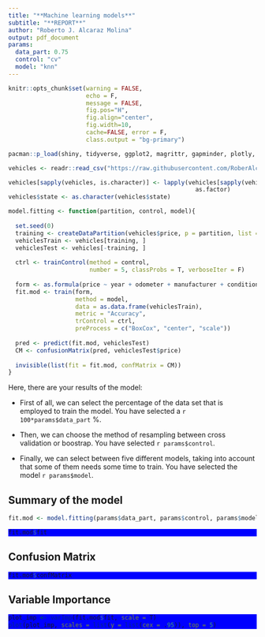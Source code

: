 ```yaml
---
title: "**Machine learning models**"
subtitle: "**REPORT**"
author: "Roberto J. Alcaraz Molina"
output: pdf_document
params:
  data_part: 0.75
  control: "cv"
  model: "knn"
---
```

```r
knitr::opts_chunk$set(warning = FALSE, 
                      echo = F, 
                      message = FALSE,
                      fig.pos="H", 
                      fig.align="center",
                      fig.width=10,
                      cache=FALSE, error = F,
                      class.output = "bg-primary")
```

<style>
div.blue pre { background-color:lightblue; }
div.blue pre.r { background-color:blue; }
</style>

```r
pacman::p_load(shiny, tidyverse, ggplot2, magrittr, gapminder, plotly, shinythemes, shinyjs, DT, leaflet, knitr,Stat2Data, dplyr, patchwork, ggpubr, htmlwidgets, shinythemes, GGally, ggforce, maps, network, viridis, devtools, kaggler, caret, reticulate, mice, readr)
```

```r
vehicles <- readr::read_csv("https://raw.githubusercontent.com/RoberAlcaraz/First-Take-Away/main/vehicles_data.csv")

vehicles[sapply(vehicles, is.character)] <- lapply(vehicles[sapply(vehicles, is.character)], 
                                                     as.factor)
vehicles$state <- as.character(vehicles$state)

model.fitting <- function(partition, control, model){
  
  set.seed(0)
  training <- createDataPartition(vehicles$price, p = partition, list = F)
  vehiclesTrain <- vehicles[training, ]
  vehiclesTest <- vehicles[-training, ]
  
  ctrl <- trainControl(method = control,
                       number = 5, classProbs = T, verboseIter = F)
  
  form <- as.formula(price ~ year + odometer + manufacturer + condition + fuel + title_status + transmission + drive)
  fit.mod <- train(form, 
                   method = model,
                   data = as.data.frame(vehiclesTrain),
                   metric = "Accuracy",
                   trControl = ctrl,
                   preProcess = c("BoxCox", "center", "scale"))
  
  pred <- predict(fit.mod, vehiclesTest)
  CM <- confusionMatrix(pred, vehiclesTest$price)
  
  invisible(list(fit = fit.mod, confMatrix = CM))
}
```


Here, there are your results of the model:

  - First of all, we can select the percentage of the data set that is employed 
  to train the model. You have selected a `r 100*params$data_part` %.
  
  - Then, we can choose the method of resampling between cross validation or boostrap. 
  You have selected `r params$control`.
  
  - Finally, we can select between five different models, taking into account that
  some of them needs some time to train. You have selected the model `r params$model`.
  
## Summary of the model

```r
fit.mod <- model.fitting(params$data_part, params$control, params$model)
```

<div class = "blue">
```r
fit.mod$fit
```
</div>


## Confusion Matrix

<div class = "blue">
```r
fit.mod$confMatrix
```
</div>


## Variable Importance

<div class = "blue">
```r
plot_imp <- varImp(fit.mod$fit, scale = T)
plot(plot_imp, scales = list(y = list(cex = .95)), top = 5)
```
</div>

